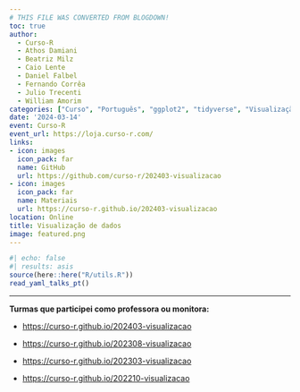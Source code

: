 ```yaml
---
# THIS FILE WAS CONVERTED FROM BLOGDOWN!
toc: true
author: 
  - Curso-R
  - Athos Damiani
  - Beatriz Milz  
  - Caio Lente
  - Daniel Falbel
  - Fernando Corrêa
  - Julio Trecenti
  - William Amorim
categories: ["Curso", "Português", "ggplot2", "tidyverse", "Visualização de dados", "geobr"]
date: '2024-03-14'
event: Curso-R
event_url: https://loja.curso-r.com/
links:
- icon: images
  icon_pack: far
  name: GitHub
  url: https://github.com/curso-r/202403-visualizacao
- icon: images
  icon_pack: far
  name: Materiais
  url: https://curso-r.github.io/202403-visualizacao
location: Online
title: Visualização de dados
image: featured.png
---
```


```r
#| echo: false
#| results: asis
source(here::here("R/utils.R"))
read_yaml_talks_pt()
```

------------------------------------------------------------------------

**Turmas que participei como professora ou monitora:**

-   <https://curso-r.github.io/202403-visualizacao>

-   <https://curso-r.github.io/202308-visualizacao>

-   <https://curso-r.github.io/202303-visualizacao>

-   <https://curso-r.github.io/202210-visualizacao>
